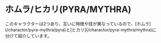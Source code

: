 
# ホムラ/ヒカリ(PYRA/MYTHRA)

<Callout emoji="👥">
  このキャラクターは2つあり、互いに特徴や技が異なっているので、[ホムラ](/charactor/pyra-mythra/pyra)と[ヒカリ](/charactor/pyra-mythra/mythra)に分けて紹介しています。
</Callout>